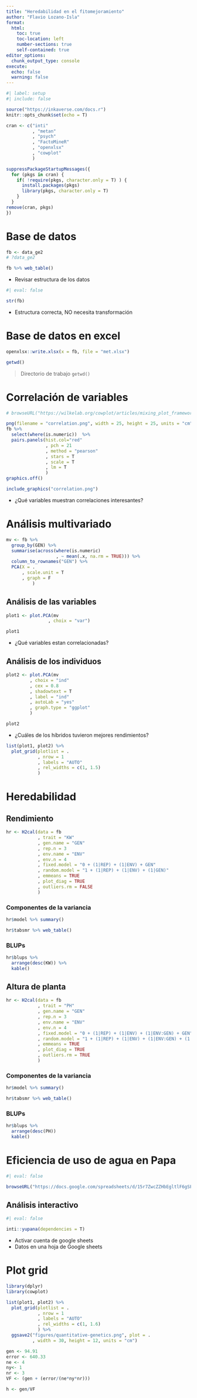 ```yaml
---
title: "Heredabilidad en el fitomejoramiento"
author: "Flavio Lozano-Isla"
format:
  html:
    toc: true
    toc-location: left
    number-sections: true
    self-contained: true
editor_options: 
  chunk_output_type: console
execute:
  echo: false
  warning: false
---
```


```r
#| label: setup
#| include: false

source("https://inkaverse.com/docs.r")
knitr::opts_chunk$set(echo = T)

cran <- c("inti"
          , "metan"
          , "psych"
          , "FactoMineR"
          , "openxlsx"
          , "cowplot"
          )

suppressPackageStartupMessages({
  for (pkgs in cran) { 
    if( !require(pkgs, character.only = T) ) {
      install.packages(pkgs)
      library(pkgs, character.only = T)
    } 
  }
remove(cran, pkgs)
})
```

# Base de datos

```r
fb <- data_ge2
# ?data_ge2

fb %>% web_table()
```

-   Revisar estructura de los datos

```r
#| eval: false

str(fb)
```

-   Estructura correcta, NO necesita transformación

# Base de datos en excel

```r
openxlsx::write.xlsx(x = fb, file = "met.xlsx")

getwd()
```

> Directorio de trabajo `getwd()`

# Correlación de variables

```r
# browseURL("https://wilkelab.org/cowplot/articles/mixing_plot_frameworks.html")

png(filename = "correlation.png", width = 25, height = 25, units = "cm", res = 300)
fb %>%
  select(where(is.numeric))  %>% 
  pairs.panels(hist.col="red"
               , pch = 21
               , method = "pearson"
               , stars = T
               , scale = T
               , lm = T
               ) 
graphics.off()

include_graphics("correlation.png")
```

-   ¿Qué variables muestran correlaciones interesantes?

# Análisis multivariado

```r
mv <- fb %>% 
  group_by(GEN) %>% 
  summarise(across(where(is.numeric)
                   , ~ mean(.x, na.rm = TRUE))) %>%
  column_to_rownames("GEN") %>% 
  PCA(X = .
      , scale.unit = T
      , graph = F
          )
```

## Análisis de las variables

```r
plot1 <- plot.PCA(mv
                , choix = "var")

plot1
```

-   ¿Qué variables estan correlacionadas?

## Análisis de los individuos

```r
plot2 <- plot.PCA(mv
         , choix = "ind"
         , cex = 0.8
         , shadowtext = T
         , label = "ind"
         , autoLab = "yes"
         , graph.type = "ggplot"
         )

plot2
```

-   ¿Cuáles de los híbridos tuvieron mejores rendimientos?

```r
list(plot1, plot2) %>% 
  plot_grid(plotlist = .
            , nrow = 1
            , labels = "AUTO"
            , rel_widths = c(1, 1.5)
            )
```

# Heredabilidad

## Rendimiento

```r
hr <- H2cal(data = fb
            , trait = "KW"
            , gen.name = "GEN"
            , rep.n = 3
            , env.name = "ENV"
            , env.n = 4
            , fixed.model = "0 + (1|REP) + (1|ENV) + GEN"
            , random.model = "1 + (1|REP) + (1|ENV) + (1|GEN)"
            , emmeans = TRUE
            , plot_diag = TRUE
            , outliers.rm = FALSE
            )
```

### Componentes de la variancia

```r
hr$model %>% summary()

hr$tabsmr %>% web_table()
```

### BLUPs

```r
hr$blups %>%
  arrange(desc(KW)) %>% 
  kable()
```

## Altura de planta

```r
hr <- H2cal(data = fb
            , trait = "PH"
            , gen.name = "GEN"
            , rep.n = 3
            , env.name = "ENV"
            , env.n = 4
            , fixed.model = "0 + (1|REP) + (1|ENV) + (1|ENV:GEN) + GEN"
            , random.model = "1 + (1|REP) + (1|ENV) + (1|ENV:GEN) + (1|GEN)"
            , emmeans = TRUE
            , plot_diag = TRUE
            , outliers.rm = TRUE
            )
```

### Componentes de la variancia

```r
hr$model %>% summary()

hr$tabsmr %>% web_table()
```

### BLUPs

```r
hr$blups %>% 
  arrange(desc(PH))
  kable()
```

# Eficiencia de uso de agua en Papa

```r
#| eval: false

browseURL("https://docs.google.com/spreadsheets/d/15r7ZwcZZHbEgltlF6gSFvCTFA-CFzVBWwg3mFlRyKPs/edit#gid=1263018298")
```

## Análisis interactivo

```r
#| eval: false

inti::yupana(dependencies = T)
```

-   Activar cuenta de google sheets
-   Datos en una hoja de Google sheets

# Plot grid

```r
library(dplyr)
library(cowplot)

list(plot1, plot2) %>% 
  plot_grid(plotlist = .
            , nrow = 1
            , labels = "AUTO"
            , rel_widths = c(1, 1.6)
            ) %>% 
  ggsave2("figures/quantitative-genetics.png", plot = .
          , width = 30, height = 12, units = "cm")
```

```r
gen <- 94.91
error <- 640.33
ne <- 4
ny<- 1
nr <- 3
VF <- (gen + (error/(ne*ny*nr)))
```

```r
h <- gen/VF
```
